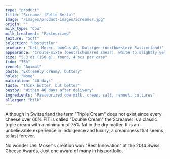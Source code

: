 ```yaml
---
type: "product"
title: "Screamer (Fette Berta)"
image: "/images/product-images/Screamer.jpg"
origin: ""
milk_type: "Cow"
milk_treatment: "Pasteurized"
texture: "Soft"
selection: "Hostettler"
producer: "Ueli Moser, bonCas AG, Dotzigen (northwestern Switzerland)"
appearance: "Croute-mixte (Geotrichum/red smear), white to slightly yellow"
size: "5.3 oz (150 g), round, 4 pcs per case"
fidm: "75%"
rennet: "Animal"
paste: "Extremely creamy, buttery"
holes: "None"
maturation: "40 days"
taste: "Think butter, but better"
bestby: "Within 40 days after delivery"
ingredients: "Pasteurized cow milk, cream, salt, rennet, cultures"
allergen: "Milk"
---
```


Although in Switzerland the term "Triple Cream" does not exist since every cheese over 60% FIT is called "Double Cream" the Screamer is a classic triple cream with a minimum of 75% fat in the dry matter. It is an unbelievable experience in indulgence and luxury, a creaminess that seems to last forever.

No wonder Ueli Moser's creation won "Best Innovation" at the 2014 Swiss Cheese Awards. Just one award of many in his portfolio.

